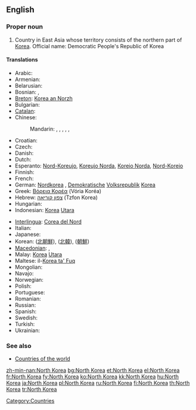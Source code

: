 ==English==
{{wikipedia}}

===Proper noun===
{{en-proper noun}}

# Country in East Asia whose territory consists of the northern part of [[Korea]]. Official name: Democratic People's Republic of Korea

====Translations====
{{trans-top|Democratic People's Republic of Korea}}
* Arabic: {{t|ar|كوريا الشمالية|f|tr=kuuriya al-shamalíyya|sc=Arab}}
* Armenian: {{t-|hy|Հյուսիսային Կորեա|tr=Hyusisayin Korea|sc=Armn|xs=Armenian}}
* Belarusian: {{t|be|Паўночная Карэя|f|tr=Paŭnóčnaja Karéja|sc=Cyrl}}
* Bosnian: {{t-|bs|Sjeverna Koreja|f}}, {{t-|bs|Demokratska Narodna Republika Koreja|f}}
* [[Breton]]: [[Korea an Norzh]]
* Bulgarian: {{t|bg|Северна Корея|f|tr=Séverna Koréja|sc=Cyrl}}
* [[Catalan]]: {{t-|ca|Corea del Nord|f}}
* Chinese:
*: Mandarin: {{t|zh|北朝鮮|sc=Hani}},  {{t|zh|北朝鲜|tr=Běi Cháoxiǎn|sc=Hani}},  {{t|zh|朝鮮|sc=Hani}},  {{t|zh|朝鲜|tr=Cháoxiǎn|sc=Hani}},  {{t|zh|北韓|sc=Hani}},  {{t|zh|北韩|tr=Běihán|sc=Hani}}
* Croatian: {{t-|hr|Sjeverna Koreja|f}}
* Czech: {{t-|cs|Severní Korea|f}}
* Danish: {{t-|da|Nordkorea}}
* Dutch: {{t+|nl|Noord-Korea}}
* Esperanto: [[Nord-Koreujo]], [[Koreujo Norda]], [[Koreio Norda]], [[Nord-Koreio]]
* Finnish: {{t+|fi|Pohjois-Korea}}
* French: {{t+|fr|Corée du Nord|f}}
* German: [[Nordkorea]] {{n}}, [[Demokratisch]]e [[Volksrepublik]] [[Korea]] {{f}}
* Greek: [[Βόρεια Κορέα]] (Vória Koréa) {{f}}
* Hebrew: [[צפון קוריאה]] (Tzfon Korea)
* Hungarian: {{t+|hu|Észak-Korea}}
* Indonesian: [[Korea]] [[Utara]]
{{trans-mid}}
* [[Interlingua]]: [[Corea del Nord]]
* Italian: {{t-|it|Corea del Nord|f}}
* Japanese: {{t|ja|北朝鮮|tr=きたちょうせん, Kita-Chōsen|sc=Jpan}}
* Korean: {{t|ko|북조선|tr=Buk-joseon|sc=Kore}} ([[北朝鮮]]),  {{t|ko|북한|tr=Buk-han|sc=Kore}} ([[北韓]]),  {{t|ko|조선|tr=Joseon|sc=Kore}} ([[朝鮮]])
* [[Macedonian]]: {{t|mk|Северна Кореја|f|tr=Séverna Koréja|sc=Cyrl|xs=Macedonian}},  {{t-|mk|Демократска Народна Република Кореја|f|tr=Demókratska Národna Repúblika Koréja|sc=Cyrl|xs=Macedonian}}
* Malay: [[Korea]] [[Utara]]
* Maltese: il-[[Korea ta' Fuq]]
* Mongolian: {{t|mn|Хойд Солонгос|tr=Khoyd Solongos|sc=Cyrl}}
* Navajo: {{tø|nv|Kolíya Bikéyah Náhookǫsjí Siʼánígíí}}
* Norwegian: {{t+|no|Nord-Korea}}
* Polish: {{t+|pl|Korea Północna|f}}
* Portuguese: {{t+|pt|Coreia do Norte|f}}
* Romanian: {{t-|ro|Coreea de Nord|f}}
* Russian: {{t+|ru|Северная Корея|f|tr=Sévernaja Koréja|sc=Cyrl}}
* Spanish: {{t+|es|Corea del Norte|f}}
* Swedish: {{t+|sv|Nordkorea}}
* Turkish: {{t+|tr|Kuzey Kore}}
* Ukrainian: {{t|uk|Північна Корея|f|tr=Pivníčna Koréja|sc=Cyrl}}
{{trans-bottom}}

===See also===
* [[Appendix:Countries of the world|Countries of the world]]

[[Category:Countries]]

[[zh-min-nan:North Korea]]
[[bg:North Korea]]
[[et:North Korea]]
[[el:North Korea]]
[[fr:North Korea]]
[[fy:North Korea]]
[[ko:North Korea]]
[[kk:North Korea]]
[[hu:North Korea]]
[[ja:North Korea]]
[[pl:North Korea]]
[[ru:North Korea]]
[[fi:North Korea]]
[[th:North Korea]]
[[tr:North Korea]]